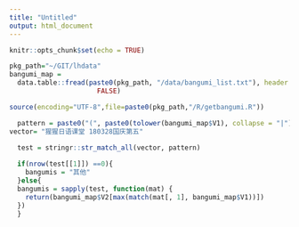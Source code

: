 ```yaml
---
title: "Untitled"
output: html_document
---
```


```r
knitr::opts_chunk$set(echo = TRUE)
```


```r

pkg_path="~/GIT/lhdata"
bangumi_map =
  data.table::fread(paste0(pkg_path, "/data/bangumi_list.txt"), header =
                      FALSE)

source(encoding="UTF-8",file=paste0(pkg_path,"/R/getbangumi.R"))
```

```r

  pattern = paste0("(", paste0(tolower(bangumi_map$V1), collapse = "|"), ")")
vector= "猩猩日语课堂 180328国庆第五"

  test = stringr::str_match_all(vector, pattern)
  
  if(nrow(test[[1]]) ==0){
    bangumis = "其他"
  }else{
  bangumis = sapply(test, function(mat) {
    return(bangumi_map$V2[max(match(mat[, 1], bangumi_map$V1))])
  })
  }
  
```

